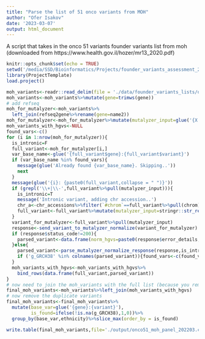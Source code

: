 ```yaml
---
title: "Parse the list of 51 onco variants from MOH"
author: "Ofer Isakov"
date: '2023-03-07'
output: html_document
---
```


A script that takes in the onco 51 variants founder variants list from moh  (downloaded from https://www.health.gov.il/hozer/mr13_2020.pdf)

```r
knitr::opts_chunk$set(echo = TRUE)
setwd('/media/SSD/Bioinformatics/Projects/founder_variants_assessment_202204/')
library(ProjectTemplate)
load.project()
```

```r
moh_variants<-readr::read_delim(file = './data/founder_variants_lists/onco_panel_51.csv')
moh_variants<-moh_variants%>%mutate(gene=trimws(gene))
# add refseq
moh_for_mutalyzer<-moh_variants%>%
  left_join(refseq2gene%>%rename(gene=name2))
moh_for_mutalyzer<-moh_for_mutalyzer%>%mutate(mutalyzer_input=glue('{X.name}:{variant}'))
moh_variants_with_hgvs<-NULL
found_vars<-c()
for (i in 1:nrow(moh_for_mutalyzer)){
  is_intronic=F
  full_variant<-moh_for_mutalyzer[i,]
  var_base_name<-glue('{full_variant$gene}:{full_variant$variant}')
  if (var_base_name %in% found_vars){
    message(glue('Already found {var_base_name}. Skipping..'))
    next
  }
  message(glue('{i}: {paste0(full_variant,collapse = " ")}'))
  if (grepl('\\+|\\-',full_variant%>%pull(mutalyzer_input))){
    is_intronic=T
    message('Intronic variant, adding chr accession..')
    chr_a<-chr_accessions%>%filter(`#chrom`==full_variant%>%pull(chrom))%>%pull(name)
    full_variant<-full_variant%>%mutate(mutalyzer_input=stringr::str_replace(glue('{chr_a}({mutalyzer_input}'),':','):'))
  }
  variant_for_mutalyzer<-full_variant%>%pull(mutalyzer_input)
  response<-send_variant_to_mutalyzer_normalize(variant_for_mutalyzer)
  if (response$status_code!=200){
    parsed_variant<-data.frame(norm_hgvs=paste0(response$error_details,collapse=' '))
  }else{
    parsed_variant<-parse_mutalyzer_normalize_response(response,is_intronic)
    if ('g_GRCH38' %in% colnames(parsed_variant)){found_vars<-c(found_vars,var_base_name)}# make sure that not only was the variant parsed, but a genomic location was also found
  }
  moh_variants_with_hgvs<-moh_variants_with_hgvs%>%
    bind_rows(data.frame(full_variant,parsed_variant))
}
# now need to join the moh_variants with the full list (because you removed duplicates before)
final_moh_variants<-moh_variants%>%left_join(moh_variants_with_hgvs)
# now remove the duplicate variants 
final_moh_variants<-final_moh_variants%>%
  mutate(base_var=glue('{gene}:{variant}'),
         is_found=ifelse(!is.na(g_GRCH38),1,0))%>%
  group_by(base_var,ethnicity)%>%slice_max(order_by = is_found)

write.table(final_moh_variants,file='./output/onco51_moh_panel_202203.csv',sep='\t',row.names=F,quote=F)
```
